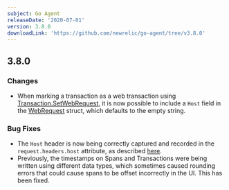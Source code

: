 ```yaml
---
subject: Go Agent
releaseDate: '2020-07-01'
version: 3.8.0
downloadLink: 'https://github.com/newrelic/go-agent/tree/v3.8.0'
---
```


## 3.8.0

### Changes

* When marking a transaction as a web transaction using [Transaction.SetWebRequest](https://godoc.org/github.com/newrelic/go-agent/v3/newrelic#Transaction.SetWebRequest), it is now possible to include a `Host` field in the [WebRequest](https://godoc.org/github.com/newrelic/go-agent/v3/newrelic#WebRequest) struct, which defaults to the empty string.

### Bug Fixes

* The `Host` header is now being correctly captured and recorded in the `request.headers.host` attribute, as described [here](https://docs.newrelic.com/docs/agents/go-agent/instrumentation/go-agent-attributes#requestHeadersHost).
* Previously, the timestamps on Spans and Transactions were being written using different data types, which sometimes caused rounding errors that could cause spans to be offset incorrectly in the UI. This has been fixed.
